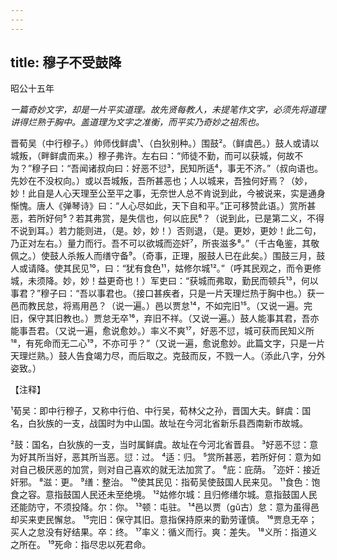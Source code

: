 ```yaml
---
---
---
```

title: 穆子不受鼓降
---



昭公十五年

*一篇奇妙文字，却是一片平实道理。故先贤每教人，未提笔作文字，必须先将道理讲得烂熟于胸中。盖道理为文字之准衡，而平实乃奇妙之祖炁也。*

晋荀吴（中行穆子。）帅师伐鲜虞¹、（白狄别种。）围鼓²。（鲜虞邑。）鼓人或请以城叛，（畔鲜虞而来。）穆子弗许。左右曰：“师徒不勤，而可以获城，何故不为？”穆子曰：“吾闻诸叔向曰：好恶不愆³，民知所适⁴，事无不济。”（叔向语也。先妙在不没权向。）或以吾城叛，吾所甚恶也；人以城来，吾独何好焉？（妙，妙！此自是人心天理至公至平之事，无奈世人总不肯说到此，今被说来，实是通身惭愧。唐人《弹琴诗》曰：“人心尽如此，天下自和平。”正可移赞此语。）赏所甚恶，若所好何⁵？若其弗赏，是失信也，何以庇民⁶？（说到此，已是第二义，不得不说到耳。）若力能则进，（是。妙，妙！）否则退，（是。更妙，更妙！此二句，乃正对左右。）量力而行。吾不可以欲城而迩奸⁷，所丧滋多⁸。”（千古龟鉴，其敬佩之。）使鼓人杀叛人而缮守备⁹。（奇事，正理，服鼓人已在此矣。）围鼓三月，鼓人或请降。使其民见¹⁰，曰：“犹有食色¹¹，姑修尔城¹²。”（呼其民观之，而令更修城，未须降。妙，妙！益更奇也！）军吏曰：“获城而弗取，勤民而顿兵¹³，何以事君？”穆子曰：“吾以事君也。（接口甚疾者，只是一片天理烂热于胸中也。）获一邑而教民怠，将焉用邑？（说一遍。）邑以贾怠¹⁴，不如完旧¹⁵。（又说一遍。完旧，保守其旧教也。）贾怠无卒¹⁶，弃旧不祥。（又说一遍。）鼓人能事其君，吾亦能事吾君。（又说一遍，愈说愈妙。）率义不爽¹⁷，好恶不愆，城可获而民知义所¹⁸，有死命而无二心¹⁹，不亦可乎？”（又说一遍，愈说愈妙。此篇文字，只是一片天理烂熟。）鼓人告食竭力尽，而后取之。克鼓而反，不戮一人。（添此八字，分外姿致。）

【注释】

¹荀吴：即中行穆子，又称中行伯、中行吴，荀林父之孙，晋国大夫。鲜虞：国名，白狄族的一支，战国时为中山国。故址在今河北省新乐县西南新市故城。

²鼓：国名，白狄族的一支，当时属鲜虞。故址在今河北省晋县。
³好恶不愆：意为好其所当好，恶其所当恶。愆：过。
⁴适：归。
⁵赏所甚恶，若所好何：意为如对自己极厌恶的加赏，则对自己喜欢的就无法加赏了。
⁶庇：庇荫。
⁷迩奸：接近奸邪。
⁸滋：更。
⁹缮：整治。
¹⁰使其民见：指荀吴使鼓国人民来见。
¹¹食色：饱食之容。意指鼓国人民还未至绝境。
¹²姑修尔城：且归修缮尔城。意指鼓国人民还能防守，不须投降。尔：你。
¹³顿：屯驻。
¹⁴邑以贾（gǔ古）怠：意为虽得邑却买来吏民懈怠。
¹⁵完旧：保守其旧。意指保持原来的勤劳谨慎。
¹⁶贾息无卒；买人之怠没有好结果。卒：终。
¹⁷率义：循义而行。爽：差失。
¹⁸义所：指道义之所在。
¹⁹死命：指尽忠以死君命。